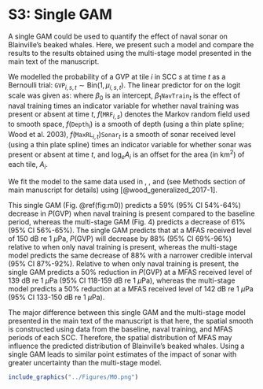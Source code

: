 # S3: Single GAM {.unlisted .unnumbered}

A single GAM could be used to quantify the effect of naval sonar on Blainville's beaked whales. Here, we present such a model and compare the results to the results obtained using the multi-stage model presented in the main text of the manuscript.  

We modelled the probability of a GVP at tile $i$ in SCC $s$ at time $t$ as a Bernoulli trial: $\texttt{GVP}_{i,s,t} \sim \text{Bin}(1, \mu_{i,s,t})$. The linear predictor for on the logit scale was given as:
\begin{equation*}
    \text{logit}\left(\mu_{i,s,t}\right) = \beta_{0} + \beta_{1}\texttt{NavTrain}_{t} +  f(\texttt{MRF}_{i,s}) + f(\texttt{Depth}_i) + f(\texttt{MaxRL}_i,t)\texttt{Sonar}_{t} + \log_e A_i)
\end{equation*}
where $\beta_{0}$ is an intercept, $\beta_{1}\texttt{NavTrain}_{t}$ is the effect of naval training times an indicator variable for whether naval training was present or absent at time $t$,  $f(\texttt{MRF}_{i,s})$ denotes the Markov random field used to smooth space, $f(\texttt{Depth}_i)$ is a smooth of depth (using a thin plate spline; Wood et al. 2003), $f(\texttt{MaxRL}_{i,t})\texttt{Sonar}_{t}$ is a smooth of sonar received level (using a thin plate spline) times an indicator variable for whether sonar was present or absent at time $t$, and $\log_e A_i$ is an offset for the area (in $\text{km}^2$) of each tile, $A_i$.  

We fit the model to the same data used in \texttt{M1}, \texttt{M2}, and \texttt{M3} (see Methods section of main manuscript for details) using \texttt{mgcv} [@wood_generalized_2017-1].  

This single GAM (Fig. \@ref(fig:m0)) predicts a 59\% (95\% CI 54\%-64\%) decrease in $P(\text{GVP})$ when naval training is present compared to the baseline period, whereas the multi-stage GAM (Fig. 4) predicts a decrease of 61\% (95\% CI 56\%-65\%). The single GAM predicts that at a MFAS received level of 150 dB re 1 $\mu$Pa, $P(\text{GVP})$ will decrease by 88\% (95\% CI 69\%-96\%) relative to when only naval training is present, whereas the multi-stage model predicts the same decrease of 88\% with a narrower credible interval (95\% CI 87\%-92\%). Relative to when only naval training is present, the single GAM predicts a 50\% reduction in $P(\text{GVP})$ at a MFAS received level of 139 dB re 1 $\mu$Pa (95\% CI 118-159 dB re 1 $\mu$Pa), whereas the multi-stage model predicts a 50\% reduction at a MFAS received level of 142 dB re 1 $\mu$Pa (95\% CI 133-150 dB re 1 $\mu$Pa).

The major difference between this single GAM and the multi-stage model presented in the main text of the manuscript is that here, the spatial smooth is constructed using data from the baseline, naval training, and MFAS periods of each SCC.  Therefore, the spatial distribution of MFAS may influence the predicted distribution of Blainville's beaked whales. Using a single GAM leads to similar point estimates of the impact of sonar with greater uncertainty than the multi-stage model. 

```r
include_graphics("../Figures/M0.png")
```
